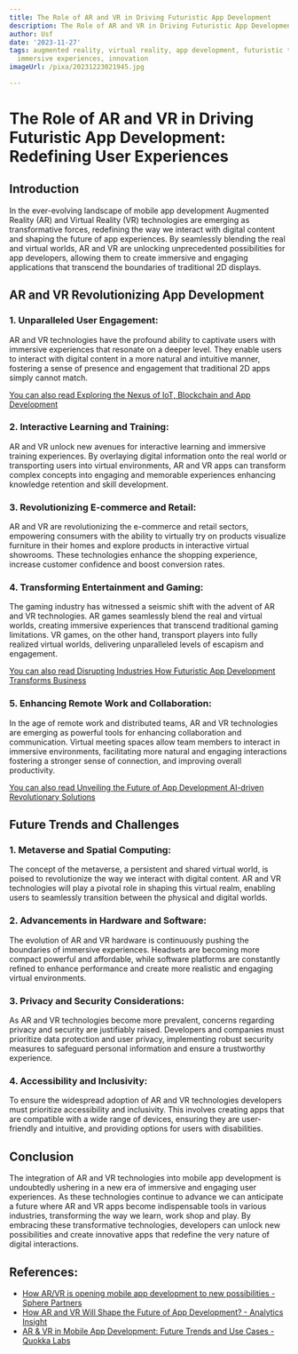 ```yaml
---
title: The Role of AR and VR in Driving Futuristic App Development
description: The Role of AR and VR in Driving Futuristic App Development
author: Usf
date: '2023-11-27'
tags: augmented reality, virtual reality, app development, futuristic technology,
  immersive experiences, innovation
imageUrl: /pixa/20231223021945.jpg

---
```

# The Role of AR and VR in  Driving Futuristic App Development:  Redefining User Experiences

## Introduction

In  the ever-evolving landscape of mobile app development Augmented Reality (AR) and Virtual  Reality (VR) technologies are emerging  as transformative forces, redefining the way we  interact with digital content and shaping the future of app experiences. By seamlessly blending the real and virtual worlds, AR and VR are unlocking unprecedented possibilities for app developers, allowing them to create immersive and engaging applications that transcend the  boundaries of  traditional 2D displays.

## AR and VR Revolutionizing App Development

### 1. Unparalleled User Engagement:

AR and VR technologies have the profound ability to captivate users with immersive experiences that resonate on a deeper level. They enable users to interact with digital content in a more natural and intuitive  manner,  fostering a sense  of presence and engagement that traditional 2D apps  simply cannot match.

[You can also read Exploring the Nexus  of IoT,  Blockchain and App Development](Exploring%20the%20Nexus%20of%20IoT%2C%20Blockchain%2C%20and%20App%20Development)


### 2. Interactive Learning and Training:

AR and VR unlock new avenues for interactive learning and immersive training experiences. By overlaying digital information  onto the real world or transporting users into virtual environments, AR and VR  apps can transform complex concepts into engaging and memorable experiences enhancing knowledge retention and  skill development.

### 3.  Revolutionizing E-commerce  and Retail:

AR and VR are revolutionizing the e-commerce and retail sectors, empowering consumers with the  ability to virtually try on products visualize furniture in their homes and explore products in interactive  virtual showrooms. These technologies enhance  the shopping  experience, increase customer confidence and boost conversion rates.

### 4. Transforming  Entertainment  and Gaming:

The gaming industry has  witnessed a seismic shift with  the advent of AR and VR technologies. AR games seamlessly blend the real and virtual worlds, creating immersive experiences that transcend traditional gaming limitations. VR games, on the other hand, transport players  into fully realized virtual worlds, delivering unparalleled levels  of escapism and engagement.

[You can also read Disrupting  Industries How Futuristic App Development Transforms Business](Disrupting%20Industries%20How%20Futuristic%20App%20Development%20Transforms%20Business)


### 5. Enhancing Remote Work and Collaboration:

In the age of remote work and distributed teams, AR and VR technologies are emerging as powerful tools  for enhancing collaboration and communication. Virtual meeting spaces allow team members  to interact in immersive environments, facilitating more natural and  engaging interactions fostering a stronger sense of connection, and improving overall productivity.

[You  can  also read Unveiling the  Future of App Development AI-driven Revolutionary Solutions](Unveiling%20the%20Future%20of%20App%20Development%20AI-driven%20Revolutionary%20Solutions)


## Future Trends and Challenges

### 1. Metaverse and Spatial Computing:

The concept of the metaverse, a persistent and  shared virtual world, is poised to revolutionize the way we interact with digital content. AR and VR technologies will play a pivotal role in shaping this  virtual realm, enabling users to seamlessly transition  between the physical and digital  worlds.

###  2. Advancements  in Hardware and Software:

The evolution of AR and VR hardware is continuously pushing the boundaries of immersive experiences.  Headsets  are  becoming more compact powerful and affordable, while software platforms are constantly refined to enhance performance and create more realistic and engaging virtual  environments.

### 3. Privacy and Security Considerations:

As AR and VR technologies become more prevalent, concerns regarding privacy and  security are justifiably raised. Developers  and companies must prioritize data protection and  user privacy, implementing robust security measures to safeguard personal information  and ensure a trustworthy experience.

### 4. Accessibility and Inclusivity:

To ensure the widespread  adoption of AR and VR technologies developers  must prioritize accessibility and inclusivity. This involves creating apps that are compatible with a wide range  of devices, ensuring they are user-friendly and intuitive, and  providing options  for users with disabilities.

## Conclusion

The  integration of  AR and VR technologies into mobile app development is undoubtedly ushering in a new era of immersive  and  engaging user experiences. As these  technologies continue to advance we can anticipate a future where AR and VR apps become indispensable  tools in various industries, transforming the way we  learn, work shop and play. By embracing these transformative technologies, developers can unlock new possibilities and create innovative  apps that redefine the  very nature  of digital interactions.

## References:
- [How AR/VR is opening mobile app development to new possibilities - Sphere Partners](https://www.sphereinc.com/blogs/ar-vr-mobile-app-development/)
- [How AR and VR Will Shape the Future of App Development? - Analytics Insight](https://www.analyticsinsight.net/how-ar-and-vr-will-shape-the-future-of-app-development/)
- [AR & VR in Mobile App Development: Future Trends and Use Cases - Quokka Labs](https://quokkalabs.com/blog/augmented-reality-and-virtual-reality-in-mobile-app-development/)
